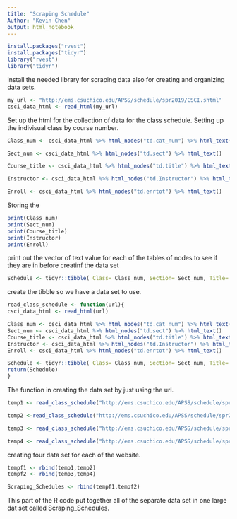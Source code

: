 ```yaml
---
title: "Scraping Schedule"
Author: "Kevin Chen"
output: html_notebook
---
```


```r
install.packages("rvest")
install.packages("tidyr")
library("rvest")
library("tidyr")
```
install the needed library for scraping data also for creating and organizing data sets. 

```r
my_url <- "http://ems.csuchico.edu/APSS/schedule/spr2019/CSCI.shtml"
csci_data_html <- read_html(my_url)

```
Set up the html for the collection of data for the class schedule. Setting up the indivisual class by course number.

```r
Class_num <- csci_data_html %>% html_nodes("td.cat_num") %>% html_text()

Sect_num <- csci_data_html %>% html_nodes("td.sect") %>% html_text()

Course_title <- csci_data_html %>% html_nodes("td.title") %>% html_text()

Instructor <- csci_data_html %>% html_nodes("td.Instructor") %>% html_text()

Enroll <- csci_data_html %>% html_nodes("td.enrtot") %>% html_text()
```
Storing the 

```r
print(Class_num)
print(Sect_num)
print(Course_title)
print(Instructor)
print(Enroll)
```
print out the vector of text value for each of the tables of nodes to see if they are in before creatinf the data set

```r

Schedule <- tidyr::tibble( Class= Class_num, Section= Sect_num, Title= Course_title, Instructors = Instructor, Enrollment= Enroll)

```
create the tibble so we have a data set to use.

```r
read_class_schedule <- function(url){ 
csci_data_html <- read_html(url)

Class_num <- csci_data_html %>% html_nodes("td.cat_num") %>% html_text()
Sect_num <- csci_data_html %>% html_nodes("td.sect") %>% html_text()
Course_title <- csci_data_html %>% html_nodes("td.title") %>% html_text()
Instructor <- csci_data_html %>% html_nodes("td.Instructor") %>% html_text()
Enroll <- csci_data_html %>% html_nodes("td.enrtot") %>% html_text()

Schedule <- tidyr::tibble( Class= Class_num, Section= Sect_num, Title= Course_title, Instructors = Instructor, Enrollment= Enroll)
return(Schedule)
}
```
The function in creating the data set by just using the url.

```r
temp1 <- read_class_schedule("http://ems.csuchico.edu/APSS/schedule/spr2019/CSCI.shtml")

temp2 <-read_class_schedule("http://ems.csuchico.edu/APSS/schedule/spr2020/CSCI.shtml")

temp3 <- read_class_schedule("http://ems.csuchico.edu/APSS/schedule/spr2019/MATH.shtml")

temp4 <- read_class_schedule("http://ems.csuchico.edu/APSS/schedule/spr2020/MATH.shtml")

```
creating four data set for each of the website.

```r
tempf1 <- rbind(temp1,temp2)
tempf2 <- rbind(temp3,temp4)

Scraping_Schedules <- rbind(tempf1,tempf2)
```
This part of the R code put together all of the separate data set in one large dat set called Scraping_Schedules. 